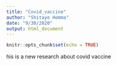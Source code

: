 ```yaml
---
title: "Covid_vaccine"
author: "Shitaye Homma"
date: "9/30/2020"
output: html_document
---
```


```r
knitr::opts_chunk$set(echo = TRUE)
```

his is a new research about covid vaccine